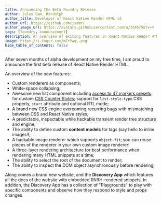 ```yaml
---
title: Announcing the Beta Foundry Release
author: Jules Sam. Randolph
author_title: Developer of React Native Render HTML v6
author_url: https://github.com/jsamr/
author_image_url: https://avatars.githubusercontent.com/u/3646758?v=4
tags: [foundry, announcement]
description: An overview of exiting features in React Native Render HTML Foundry release.
image: https://i.imgur.com/mErPwqL.png
hide_table_of_contents: false
---
```


After seven months of alpha development on my free time, I am proud to announce
the first beta release of React Native Render HTML.

An overview of the new features:

- Custom renderers as components;
- White-space collapsing;
- Awesome new list component including [access to 47 markers presets](https://github.com/jsamr/react-native-li/tree/master/packages/counter-style#readme) for custom [CSS Counter Styles](https://drafts.csswg.org/css-counter-styles-3/); support for `list-style-type` CSS property, `start` attribute and optional RTL mode;
- A brand new CSS engine overcoming recurring bugs with mismatching between CSS and React Native styles;
- A predictable, inspectable while hackable transient render tree structure and engine;
- The ability to define custom **content models** for tags (say hello to inline images!);
- A hackable image renderer which supports `object-fit`; you can reuse pieces of the renderer in your own custom image renderer!
- A three-layer rendering architecture for best performance when rendering many HTML snippets at a time;
- The ability to select the root of the document to render;
- The ability to inspect the DOM object asynchronously before rendering;

<!--truncate-->

Along comes a brand new website, and the **Discovery App** which features all
the docs of the website with embedded RNRH-rendered snippets. In addition, the
Discovery App has a collection of "Playgrounds" to play with specific
components and observe how they respond to style and props changes.